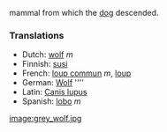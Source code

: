 mammal from which the [[dog]] descended.

===Translations===
*Dutch: [[wolf]] ''m''
*Finnish: [[susi]]
*French: [[loup commun]] ''m'', [[loup]]
*German: [[Wolf]] ''''
*Latin: [[Canis lupus]]
*Spanish: [[lobo]] ''m''

[[image:grey_wolf.jpg]]